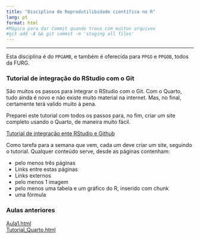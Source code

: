 ```yaml
---
title: "Disciplina de Reprodutilibidade científica no R"
lang: pt
format: html
#Mágica para dar Commit quando trava com muitos arquivos
#git add -A && git commit -m 'staging all files'
---
```


---

:::{.callout-note}
Esta disciplina é do `PPGAMB`, e também é oferecida para `PPGO` e `PPGOB`, todos da FURG.  
:::

### Tutorial de integração do RStudio com o Git

São muitos os passos para integrar o RStudio com o Git. Com o Quarto, tudo ainda é novo e não existe muito material na internet. Mas, no final, certamente terá valido muito à pena.

Preparei este tutorial com todos os passos para, no fim, criar um site completo usando o Quarto, de maneira muito fácil.

[Tutorial de integração ente RStudio e Github](integrar_Git_RStudio.html)

Como tarefa para a semana que vem, cada um deve criar um site, seguindo o tutorial. Qualquer conteúdo serve, desde as páginas contenham:  

- pelo menos três páginas
- Links entre estas páginas
- Links externos
- pelo menos 1 imagem
- pelo menos uma tabela e um gráfico do R, inserido com chunk
- uma fórmula


### Aulas anteriores
[Aula1.html](Aula1.html)  
[Tutorial_Quarto.html](Tutorial_Quarto.html)

